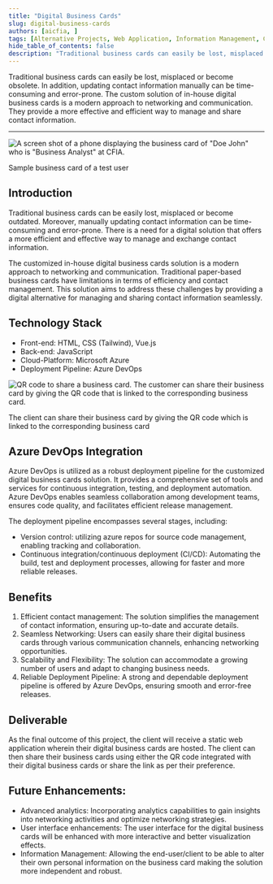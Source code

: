 ```yaml
---
title: "Digital Business Cards"
slug: digital-business-cards
authors: [aicfia, ]
tags: [Alternative Projects, Web Application, Information Management, Contact Information, Efficency]
hide_table_of_contents: false
description: "Traditional business cards can easily be lost, misplaced or become obsolete. In addition, updating contact information manually can be time-consuming and error-prone. The custom solution of in-house digital business cards is a modern approach to networking and communication. They provide a more effective and efficient way to manage and share contact information."
---
```


Traditional business cards can easily be lost, misplaced or become obsolete. In
addition, updating contact information manually can be time-consuming and
error-prone. The custom solution of in-house digital business cards is a modern
approach to networking and communication. They provide a more effective and
efficient way to manage and share contact information.

<!-- truncate -->

---

<div className="flex-container">

<div className="flex-item" style={{flex: 1}}>

![A screen shot of a phone displaying the business card of "Doe John" who is
"Business Analyst" at CFIA.](./img/1.png)

<figcaption style={{textAlign: 'center', fontSize:'small'}}>Sample business card of a test user</figcaption>

</div>

<div className="flex-item" style={{flex: 2}}>

## Introduction

Traditional business cards can be easily lost, misplaced or become outdated.
Moreover, manually updating contact information can be time-consuming and
error-prone. There is a need for a digital solution that offers a more efficient
and effective way to manage and exchange contact information.

The customized in-house digital business cards solution is a modern approach to
networking and communication. Traditional paper-based business cards have
limitations in terms of efficiency and contact management. This solution aims to
address these challenges by providing a digital alternative for managing and
sharing contact information seamlessly.

## Technology Stack

- Front-end: HTML, CSS (Tailwind), Vue.js
- Back-end: JavaScript
- Cloud-Platform: Microsoft Azure
- Deployment Pipeline: Azure DevOps

</div>

</div>

<div className="flex-container">

<div className="flex-item" style={{flex: 1}}>

![QR code to share a business card. The customer can share their business card
by giving the QR code that is linked to the corresponding business
card.](./img/2.png)

<figcaption style={{textAlign: 'center', fontSize:'small'}}>The client can share their business card by giving the QR code which is linked to the corresponding business card</figcaption>


</div>

<div className="flex-item" style={{flex: 2}}>

## Azure DevOps Integration

Azure DevOps is utilized as a robust deployment pipeline for the customized
digital business cards solution. It provides a comprehensive set of tools and
services for continuous integration, testing, and deployment automation. Azure
DevOps enables seamless collaboration among development teams, ensures code
quality, and facilitates efficient release management.​​​​​​​

The deployment pipeline encompasses several stages, including:

- Version control: utilizing azure repos for source code management, enabling
  tracking and collaboration.
- Continuous integration/continuous deployment (CI/CD): Automating the build,
  test and deployment processes, allowing for faster and more reliable releases.

</div>

</div>


<div className="flex-container">

<div className="flex-item" style={{flex: 1}}>

## Benefits
1. Efficient contact management: The solution simplifies the management of
   contact information, ensuring up-to-date and accurate details.
2. Seamless Networking: Users can easily share their digital business cards
   through various communication channels, enhancing networking opportunities.
3. Scalability and Flexibility: The solution can accommodate a growing number of
   users and adapt to changing business needs.
4. Reliable Deployment Pipeline: A strong and dependable deployment pipeline is
   offered by Azure DevOps, ensuring smooth and error-free releases.


</div>

<div className="flex-item" style={{flex: 1}}>

## Deliverable
As the final outcome of this project, the client will receive a static web
application wherein their digital business cards are hosted. The client can then
share their business cards using either the QR code integrated with their
digital business cards or share the link as per their preference.

## Future Enhancements:
- Advanced analytics: Incorporating analytics capabilities to gain insights into
networking activities and optimize networking strategies.
- User interface enhancements: The user interface for the digital business cards
will be enhanced with more interactive and better visualization effects.
- Information Management: Allowing the end-user/client to be able to alter their
own personal information on the business card making the solution more
independent and robust.


</div>

</div>
